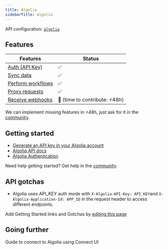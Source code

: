 ```yaml
---
title: Algolia
sidebarTitle: Algolia
---
```


API configuration: [`algolia`](https://nango.dev/providers.yaml)

## Features

| Features | Status |
| - | - |
| [Auth (API Key)](/integrate/guides/authorize-an-api) | ✅ |
| [Sync data](/integrate/guides/sync-data-from-an-api) | ✅ |
| [Perform workflows](/integrate/guides/perform-workflows-with-an-api) | ✅ |
| [Proxy requests](/integrate/guides/proxy-requests-to-an-api) | ✅ |
| [Receive webhooks](/integrate/guides/receive-webhooks-from-an-api) | 🚫 (time to contribute: &lt;48h) |

<Tip>We can implement missing features in &lt;48h, just ask for it in the [community](https://nango.dev/slack).</Tip>

## Getting started

-   [Generate an API key in your Algolia account](https://www.algolia.com/doc/guides/security/api-keys/#create-and-manage-your-api-keys)
-   [Algolia API docs](https://www.algolia.com/doc/rest-api/search)
-   [Algolia Authentication](https://www.algolia.com/doc/rest-api/search/#authentication)

<Tip>Need help getting started? Get help in the [community](https://nango.dev/slack).</Tip>

## API gotchas

- Algolia uses API_KEY auth mode with `X-Algolia-API-Key: API_KEY`and `X-Algolia-Application-Id: APP_ID` in the request header to access different endpoints.

<Note>Add Getting Started links and Gotchas by [editing this page](https://github.com/nangohq/nango/tree/master/docs-v2/integrations/all/algolia.mdx)</Note>


## Going further

<Card title="Connect to Algolia" icon="link" href="/integrations/all/algolia/connect" horizontal>
  Guide to connect to Algolia using Connect UI
</Card>
